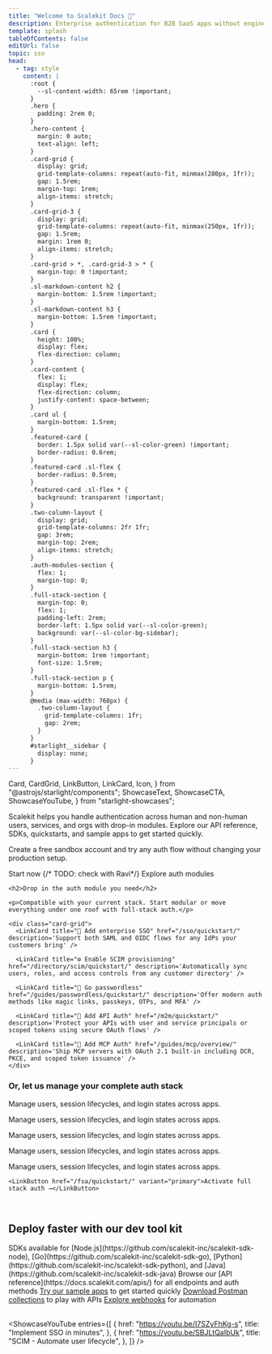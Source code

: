 ```yaml
---
title: "Welcome to Scalekit Docs 👋"
description: Enterprise authentication for B2B SaaS apps without engineering overhead
template: splash
tableOfContents: false
editUrl: false
topic: sso
head:
  - tag: style
    content: |
      :root {
        --sl-content-width: 65rem !important;
      }
      .hero {
        padding: 2rem 0;
      }
      .hero-content {
        margin: 0 auto;
        text-align: left;
      }
      .card-grid {
        display: grid;
        grid-template-columns: repeat(auto-fit, minmax(280px, 1fr));
        gap: 1.5rem;
        margin-top: 1rem;
        align-items: stretch;
      }
      .card-grid-3 {
        display: grid;
        grid-template-columns: repeat(auto-fit, minmax(250px, 1fr));
        gap: 1.5rem;
        margin: 1rem 0;
        align-items: stretch;
      }
      .card-grid > *, .card-grid-3 > * {
        margin-top: 0 !important;
      }
      .sl-markdown-content h2 {
        margin-bottom: 1.5rem !important;
      }
      .sl-markdown-content h3 {
        margin-bottom: 1.5rem !important;
      }
      .card {
        height: 100%;
        display: flex;
        flex-direction: column;
      }
      .card-content {
        flex: 1;
        display: flex;
        flex-direction: column;
        justify-content: space-between;
      }
      .card ul {
        margin-bottom: 1.5rem;
      }
      .featured-card {
        border: 1.5px solid var(--sl-color-green) !important;
        border-radius: 0.6rem;
      }
      .featured-card .sl-flex {
        border-radius: 0.5rem;
      }
      .featured-card .sl-flex * {
        background: transparent !important;
      }
      .two-column-layout {
        display: grid;
        grid-template-columns: 2fr 1fr;
        gap: 3rem;
        margin-top: 2rem;
        align-items: stretch;
      }
      .auth-modules-section {
        flex: 1;
        margin-top: 0;
      }
      .full-stack-section {
        margin-top: 0;
        flex: 1;
        padding-left: 2rem;
        border-left: 1.5px solid var(--sl-color-green);
        background: var(--sl-color-bg-sidebar);
      }
      .full-stack-section h3 {
        margin-bottom: 1rem !important;
        font-size: 1.5rem;
      }
      .full-stack-section p {
        margin-bottom: 1.5rem;
      }
      @media (max-width: 768px) {
        .two-column-layout {
          grid-template-columns: 1fr;
          gap: 2rem;
        }
      }
      #starlight__sidebar {
        display: none;
      }
---
```


  Card,
  CardGrid,
  LinkButton,
  LinkCard,
  Icon,
} from "@astrojs/starlight/components";
  ShowcaseText,
  ShowcaseCTA,
  ShowcaseYouTube,
} from "starlight-showcases";

<div class="hero-content">

Scalekit helps you handle authentication across human and non-human users, services, and orgs with drop-in modules. Explore our API reference, SDKs, quickstarts, and sample apps to get started quickly.

Create a free sandbox account and try any auth flow without changing your production setup.

<LinkButton href="https://app.scalekit.com/ws/signup" variant="primary">
  Start now
</LinkButton>

<LinkButton href="#auth-modules" variant="minimal">
{/* TODO: check with Ravi*/}
  Explore auth modules
</LinkButton>

</div>

<div class="two-column-layout">
  <div class="auth-modules-section" id="auth-modules">

    <h2>Drop in the auth module you need</h2>

    <p>Compatible with your current stack. Start modular or move everything under one roof with full-stack auth.</p>

    <div class="card-grid">
      <LinkCard title="🔐 Add enterprise SSO" href="/sso/quickstart/" description='Support both SAML and OIDC flows for any IdPs your customers bring' />

      <LinkCard title="⚙️ Enable SCIM provisioning" href="/directory/scim/quickstart/" description='Automatically sync users, roles, and access controls from any customer directory' />

      <LinkCard title="🔑 Go passwordless" href="/guides/passwordless/quickstart/" description='Offer modern auth methods like magic links, passkeys, OTPs, and MFA' />

      <LinkCard title="🔗 Add API Auth" href="/m2m/quickstart/" description='Protect your APIs with user and service principals or scoped tokens using secure OAuth flows' />

      <LinkCard title="🔧 Add MCP Auth" href="/guides/mcp/overview/" description='Ship MCP servers with OAuth 2.1 built-in including DCR, PKCE, and scoped token issuance' />
    </div>

  </div>

  <div class="full-stack-section">
    <h3>Or, let us manage your complete auth stack</h3>
    <p>Manage users, session lifecycles, and login states across apps.</p>
    <p>Manage users, session lifecycles, and login states across apps.</p>
    <p>Manage users, session lifecycles, and login states across apps.</p>
    <p>Manage users, session lifecycles, and login states across apps.</p>
    <p>Manage users, session lifecycles, and login states across apps.</p>

    <LinkButton href="/fsa/quickstart/" variant="primary">Activate full stack auth →</LinkButton>

  </div>
</div>

<br />

## Deploy faster with our dev tool kit

<div class="card-grid">

<Card title="SDKs & APIs">
  <SimpleList>
    <CheckItem iconName="seti:webpack">
      SDKs available for [Node.js](https://github.com/scalekit-inc/scalekit-sdk-node), [Go](https://github.com/scalekit-inc/scalekit-sdk-go), [Python](https://github.com/scalekit-inc/scalekit-sdk-python), and [Java](https://github.com/scalekit-inc/scalekit-sdk-java)
    </CheckItem>
    <CheckItem iconName="seti:pipeline">
      Browse our [API reference](https://docs.scalekit.com/apis/) for all endpoints and auth methods
    </CheckItem>
  </SimpleList>
</Card>

<Card title="Build faster">
  <SimpleList>
    <CheckItem iconName="github">
      <a href="https://github.com/orgs/scalekit-developers/repositories">Try our sample apps</a> to get started quickly
    </CheckItem>
    <CheckItem iconName="document">
      <a href="https://github.com/scalekit-developers/api-collections">Download Postman collections</a> to play with APIs
    </CheckItem>
    <CheckItem iconName="setting">
      <a href="https://docs.scalekit.com/reference/webhooks/directory-events/">Explore webhooks</a> for automation
    </CheckItem>
  </SimpleList>
</Card>

</div>

<br />

<ShowcaseYouTube
  entries={[
    {
      href: "https://youtu.be/I7SZyFhKg-s",
      title: "Implement SSO in minutes",
    },
    {
      href: "https://youtu.be/SBJLtQaIbUk",
      title: "SCIM - Automate user lifecycle",
    },
  ]}
/>

<br />

<Footer />
